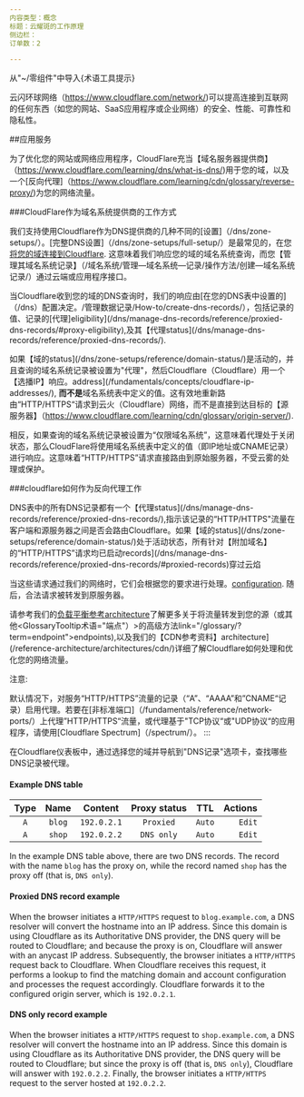 ```yaml
---
内容类型：概念
标题：云耀斑的工作原理
侧边栏：
订单数：2

---
```


从"~/零组件"中导入{术语工具提示}

云闪环球网络（https://www.cloudflare.com/network/)可以提高连接到互联网的任何东西（如您的网站、SaaS应用程序或企业网络）的安全、性能、可靠性和隐私性。

##应用服务

为了优化您的网站或网络应用程序，CloudFlare充当【域名服务器提供商】（https://www.cloudflare.com/learning/dns/what-is-dns/)用于您的域，以及一个[反向代理]（https://www.cloudflare.com/learning/cdn/glossary/reverse-proxy/)为您的网络流量。

###CloudFlare作为域名系统提供商的工作方式

我们支持使用Cloudflare作为DNS提供商的几种不同的[设置]（/dns/zone-setups/）。[完整DNS设置]（/dns/zone-setups/full-setup/）是最常见的，在您[将您的域连接到Cloudflare](/fundamentals/setup/manage-domains/connect-your-domain/). 这意味着我们响应您的域的域名系统查询，而您【管理其域名系统记录】（/域名系统/管理—域名系统—记录/操作方法/创建—域名系统记录/）通过云端或应用程序接口。

当Cloudflare收到您的域的DNS查询时，我们的响应由[在您的DNS表中设置的]（/dns）配置决定。/管理数据记录/How-to/create-dns-records/），包括记录的值、记录的[代理]eligibility](/dns/manage-dns-records/reference/proxied-dns-records/#proxy-eligibility),及其【代理status](/dns/manage-dns-records/reference/proxied-dns-records/).

如果【域的status](/dns/zone-setups/reference/domain-status/)是活动的，并且查询的域名系统记录被设置为"代理"，然后Cloudflare（Cloudflare）用一个【选播IP】响应。address](/fundamentals/concepts/cloudflare-ip-addresses/), **而不是**域名系统表中定义的值。这有效地重新路由“HTTP/HTTPS“请求到云火（Cloudflare）网络，而不是直接到达目标的【源服务器】（https://www.cloudflare.com/learning/cdn/glossary/origin-server/).

相反，如果查询的域名系统记录被设置为“仅限域名系统”，这意味着代理处于关闭状态，那么CloudFlare将使用域名系统表中定义的值（即IP地址或CNAME记录）进行响应。这意味着“HTTP/HTTPS”请求直接路由到原始服务器，不受云雾的处理或保护。

###cloudflare如何作为反向代理工作

DNS表中的所有DNS记录都有一个【代理status](/dns/manage-dns-records/reference/proxied-dns-records/),指示该记录的“HTTP/HTTPS"流量在客户端和源服务器之间是否会路由Cloudflare。如果【域的status](/dns/zone-setups/reference/domain-status/)处于活动状态，所有针对【附加域名】的“HTTP/HTTPS”请求均已启动records](/dns/manage-dns-records/reference/proxied-dns-records/#proxied-records)穿过云焰

当这些请求通过我们的网络时，它们会根据您的要求进行处理。[configuration](/fundamentals/setup/manage-domains/connect-your-domain/#domain-configurations). 随后，合法请求被转发到原服务器。

请参考我们的[负载平衡参考architecture](/reference-architecture/architectures/load-balancing/)了解更多关于将流量转发到您的源（或其他<GlossaryTooltip术语="端点"）>的高级方法link="/glossary/?term=endpoint">endpoints</GlossaryTooltip>),以及我们的【CDN参考资料】architecture](/reference-architecture/architectures/cdn/)详细了解Cloudflare如何处理和优化您的网络流量。

注意:

默认情况下，对服务“HTTP/HTTPS”流量的记录（“A”、“AAAA”和”CNAME“记录）启用代理。若要在[非标准端口]（/fundamentals/reference/network-ports/）上代理”HTTP/HTTPS“流量，或代理基于"TCP协议“或"UDP协议“的应用程序，请使用[Cloudflare Spectrum]（/spectrum/）。
:::

在Cloudflare仪表板中，通过选择您的域并导航到"DNS记录"选项卡，查找哪些DNS记录被代理。

#### Example DNS table

| Type |  Name  |   Content   | Proxy status |   TTL  | Actions |
| :--: | :----: | :---------: | :----------: | :----: | ------: |
|  `A` | `blog` | `192.0.2.1` |   `Proxied`  | `Auto` |  `Edit` |
|  `A` | `shop` | `192.0.2.2` |  `DNS only`  | `Auto` |  `Edit` |

In the example DNS table above, there are two DNS records. The record with the name `blog` has the proxy on, while the record named `shop` has the proxy off (that is, `DNS only`).

#### Proxied DNS record example

When the browser initiates a `HTTP/HTTPS` request to `blog.example.com`, a DNS resolver will convert the hostname into an IP address. Since this domain is using Cloudflare as its Authoritative DNS provider, the DNS query will be routed to Cloudflare; and because the proxy is on, Cloudflare will answer with an anycast IP address. Subsequently, the browser initiates a `HTTP/HTTPS` request back to Cloudflare. When Cloudflare receives this request, it performs a lookup to find the matching domain and account configuration and processes the request accordingly. Cloudflare forwards it to the configured origin server, which is `192.0.2.1`.

#### DNS only record example

When the browser initiates a `HTTP/HTTPS` request to `shop.example.com`, a DNS resolver will convert the hostname into an IP address. Since this domain is using Cloudflare as its Authoritative DNS provider, the DNS query will be routed to Cloudflare; but since the proxy is off (that is, `DNS only`), Cloudflare will answer with `192.0.2.2`. Finally, the browser initiates a `HTTP/HTTPS` request to the server hosted at `192.0.2.2`.
